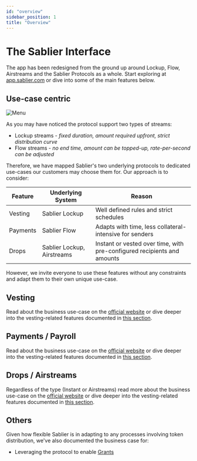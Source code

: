 ```yaml
---
id: "overview"
sidebar_position: 1
title: "Overview"
---
```


# The Sablier Interface

The app has been redesigned from the ground up around Lockup, Flow, Airstreams and the Sablier Protocols as a whole.
Start exploring at [app.sablier.com](https://app.sablier.com) or dive into some of the main features below.

## Use-case centric

![Menu](/img/docs-banner-app-menu.png)

As you may have noticed the protocol support two types of streams:

- Lockup streams - <i>fixed duration, amount required upfront, strict distribution curve</i>
- Flow streams - <i>no end time, amount can be topped-up, rate-per-second can be adjusted</i>

Therefore, we have mapped Sablier's two underlying protocols to dedicated use-cases our customers may choose them for.
Our approach is to consider:

| Feature  | Underlying System          | Reason                                                                  |
| -------- | -------------------------- | ----------------------------------------------------------------------- |
| Vesting  | Sablier Lockup             | Well defined rules and strict schedules                                 |
| Payments | Sablier Flow               | Adapts with time, less collateral-intensive for senders                 |
| Drops    | Sablier Lockup, Airstreams | Instant or vested over time, with pre-configured recipients and amounts |

However, we invite everyone to use these features without any constraints and adapt them to their own unique use-case.

## Vesting

Read about the business use-case on the [official website](https://sablier.com/vesting) or dive deeper into the
vesting-related features documented in [this section](/apps/features/vesting).

## Payments / Payroll

Read about the business use-case on the [official website](https://sablier.com/payroll) or dive deeper into the
vesting-related features documented in [this section](/apps/features/vesting).

## Drops / Airstreams

Regardless of the type (Instant or Airstreams) read more about the business use-case on the
[official website](https://sablier.com/drops) or dive deeper into the vesting-related features documented in
[this section](/apps/features/drops).

## Others

Given how flexible Sablier is in adapting to any processes involving token distribution, we've also documented the
business case for:

- Leveraging the protocol to enable [Grants](https://sablier.com/grants)
